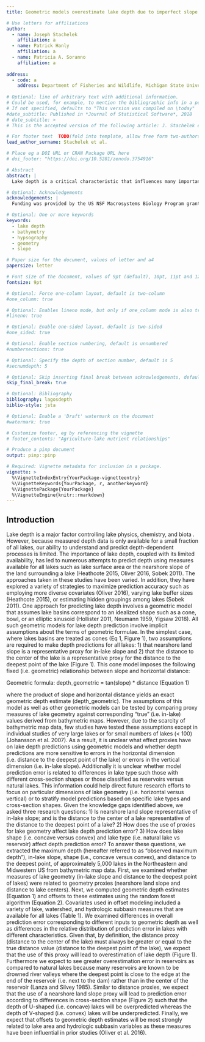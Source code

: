 ```yaml
---
title: Geometric models overestimate lake depth due to imperfect slope measurement

# Use letters for affiliations
author:
  - name: Joseph Stachelek
    affiliation: a
  - name: Patrick Hanly
    affiliation: a
  - name: Patricia A. Soranno
    affiliation: a
  
address:
  - code: a
    address: Department of Fisheries and Wildlife, Michigan State University, 480 Wilson Rd., East Lansing, MI 48824, USA
  
# Optional: line of arbitrary text with additional information.
# Could be used, for example, to mention the bibliographic info in a post-print.
# If not specified, defaults to "This version was compiled on \today"
#date_subtitle: Published in *Journal of Statistical Software*, 2018
# date_subtitle: > 
# This is the accepted version of the following article: J. Stachelek et al., Ecological Applications. In Press, which has been published in final form at DOI:  [DOI](https://doi.org).  This article may be used for non-commercial purposes in accordance with Wiley Terms and Conditions for Use of Self-Archived Versions.

# For footer text  TODO(fold into template, allow free form two-authors)
lead_author_surname: Stachelek et al.

# Place eg a DOI URL or CRAN Package URL here
# doi_footer: "https://doi.org/10.5281/zenodo.3754916"

# Abstract
abstract: |
  Lake depth is a critical characteristic that influences many important ecological processes in lakes. Unfortunately, lake depth measurements are labor-intensive to gather and are only available for a small fraction of lakes globally. Therefore, scientists have tried to predict lake depth from characteristics that are easily obtained for all lakes such as lake surface area or the slope of the land surrounding a lake. One approach for predicting lake depth simulates lake basins using a geometric model where nearshore land slope is assumed to be a representative proxy for in-lake slope and the distance to the center of the lake is assumed to be a representative proxy for the distance to the deepest point of the lake. However, these assumptions have rarely been tested in a broad range of lakes. We used bathymetry data from 5,000 lakes and reservoirs to test these assumptions and to examine whether differences in lake type or shape influences depth prediction error. We found that nearshore land slope was not a representative proxy of in-lake slope and using it for prediction increases prediction error substantially relative to models using true in-lake slope. We also found that models using nearshore land slope as a proxy systematically overpredicts lake depth in concave lakes (i.e. bowl-shaped; up to 18% of lakes in the study population) and reservoir lakes (up to 30% of lakes in the study population), suggesting caution in using geometric models for lake prediction in unsampled lakes.

# Optional: Acknowledgements
acknowledgements: |
  Funding was provided by the US NSF Macrosystems Biology Program grants, DEB-1638679; DEB-1638550, DEB-1638539, DEB-1638554. PAS was also supported by USDA National Institute of Food and Agriculture Hatch Project, Grant Number: 176820. Author contributions: JS conceived of the study, built models, analyzed data, and wrote the paper. PH and PAS provided interpretation of results and edited the paper.

# Optional: One or more keywords
keywords:
  - lake depth
  - bathymetry
  - hypsography
  - geometry
  - slope

# Paper size for the document, values of letter and a4
papersize: letter

# Font size of the document, values of 9pt (default), 10pt, 11pt and 12pt
fontsize: 9pt

# Optional: Force one-column layout, default is two-column
#one_column: true

# Optional: Enables lineno mode, but only if one_column mode is also true
#lineno: true

# Optional: Enable one-sided layout, default is two-sided
#one_sided: true

# Optional: Enable section numbering, default is unnumbered
#numbersections: true

# Optional: Specify the depth of section number, default is 5
#secnumdepth: 5

# Optional: Skip inserting final break between acknowledgements, default is false
skip_final_break: true

# Optional: Bibliography 
bibliography: lagosdepth
biblio-style: jsta

# Optional: Enable a 'Draft' watermark on the document
#watermark: true

# Customize footer, eg by referencing the vignette
# footer_contents: "Agriculture-lake nutrient relationships"

# Produce a pinp document
output: pinp::pinp

# Required: Vignette metadata for inclusion in a package.
vignette: >
  %\VignetteIndexEntry{YourPackage-vignetteentry}
  %\VignetteKeywords{YourPackage, r, anotherkeyword}
  %\VignettePackage{YourPackage}
  %\VignetteEngine{knitr::rmarkdown}
---
```


## Introduction 

Lake depth is a major factor controlling lake physics, chemistry, and biota
\citep{liSignificantContributionLake2020, feeEffectsLakeSize1996, readSimulating2368Temperate2014}. However, because measured depth data is only available for a small fraction of all lakes, our ability to understand and predict depth-dependent processes is limited. The importance of lake depth, coupled with its limited availability, has led to numerous attempts to predict depth using measures available for all lakes such as lake surface area or the nearshore slope of the land surrounding a lake (Heathcote 2015, Oliver 2016, Sobek 2011). The approaches taken in these studies have been varied. In addition, they have explored a variety of strategies to maximize prediction accuracy such as employing more diverse covariates (Oliver 2016), varying lake buffer sizes (Heathcote 2015), or estimating hidden groupings among lakes (Sobek 2011). 
One approach for predicting lake depth involves a geometric model that assumes lake basins correspond to an idealized shape such as a cone, bowl, or an elliptic sinusoid (Hollister 2011, Neumann 1959, Yigsaw 2018). All such geometric models for lake depth prediction involve implicit assumptions about the terms of geometric formulae. In the simplest case, where lakes basins are treated as cones (Eq 1, Figure 1), two assumptions are required to make depth predictions for all lakes: 1) that nearshore land slope is a representative proxy for in-lake slope and 2) that the distance to the center of the lake is a representative proxy for the distance to the deepest point of the lake (Figure 1). This cone model imposes the following fixed (i.e. geometric) relationship between slope and horizontal distance:

Geometric formula: depth_geometric = tan(slope) * distance             (Equation 1)

where the product of slope and horizontal distance yields an exact geometric depth estimate (depth_geometric). 
The assumptions of this model as well as other geometric models can be tested by comparing proxy measures of lake geometry against corresponding “true” (i.e. in-lake) values derived from bathymetric maps. However, due to the scarcity of bathymetric map data, few studies have tested these assumptions except in individual studies of very large lakes or for small numbers of lakes (< 100) (Johansson et al. 2007). As a result, it is unclear what effect proxies have on lake depth predictions using geometric models and whether depth predictions are more sensitive to errors in the horizontal dimension (i.e. distance to the deepest point of the lake) or errors in the vertical dimension (i.e. in-lake slope). Additionally it is unclear whether model prediction error is related to differences in lake type such those with different cross-section shapes or those classified as reservoirs versus natural lakes. This information could help direct future research efforts to focus on particular dimensions of lake geometry (i.e. horizontal versus vertical) or to stratify model predictions based on specific lake types and cross-section shapes. 
Given the knowledge gaps identified above, we asked three research questions: 1) Is nearshore land slope representative of in-lake slope; and is the distance to the center of a lake representative of the distance to the deepest point of a lake? 2) How does the use of proxies for lake geometry affect lake depth prediction error? 3) How does lake shape (i.e. concave versus convex) and lake type (i.e. natural lake vs reservoir) affect depth prediction error? 
To answer these questions, we extracted the maximum depth (hereafter referred to as “observed maximum depth”), in-lake slope, shape (i.e., concave versus convex), and distance to the deepest point, of approximately 5,000 lakes in the Northeastern and Midwestern US from bathymetric map data. First, we examined whether measures of lake geometry (in-lake slope and distance to the deepest point of lakes) were related to geometry proxies (nearshore land slope and distance to lake centers). Next, we computed geometric depth estimates (Equation 1) and offsets to these estimates using the random forest algorithm (Equation 2). Covariates used in offset modeling included a variety of lake, watershed, and hydrologic subbasin measures that are available for all lakes (Table 1). We examined differences in overall prediction error corresponding to different inputs to geometric depth as well as differences in the relative distribution of prediction error in lakes with different characteristics.
Given that, by definition, the distance proxy (distance to the center of the lake) must always be greater or equal to the true distance value (distance to the deepest point of the lake), we expect that the use of this proxy will lead to overestimation of lake depth (Figure 1). Furthermore we expect to see greater overestimation error in reservoirs as compared to natural lakes because many reservoirs are known to be drowned river valleys where the deepest point is close to the edge at the end of the reservoir (i.e. next to the dam) rather than in the center of the reservoir (Lanza and Silvey 1985). Similar to distance proxies, we expect that the use of a nearshore land slope proxy will lead to prediction error according to differences in cross-section shape (Figure 2) such that the depth of U-shaped (i.e. concave) lakes will be overpredicted whereas the depth of V-shaped (i.e. convex) lakes will be underpredicted. Finally, we expect that offsets to geometric depth estimates will be most strongly related to lake area and hydrologic subbasin variables as these measures have been influential in prior studies (Oliver et al. 2016).
